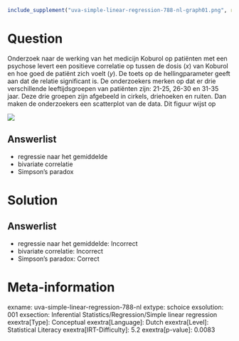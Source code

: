 ```r
include_supplement("uva-simple-linear-regression-788-nl-graph01.png", recursive = TRUE)
```

Question
========

Onderzoek naar de werking van het medicijn Koburol op patiënten met een
psychose levert een positieve correlatie op tussen de dosis (*x*) van
Koburol en hoe goed de patiënt zich voelt (*y*). De toets op de
hellingparameter geeft aan dat de relatie significant is. De
onderzoekers merken op dat er drie verschillende leeftijdsgroepen van
patiënten zijn: 21-25, 26-30 en 31-35 jaar. Deze drie groepen zijn
afgebeeld in cirkels, driehoeken en ruiten. Dan maken de onderzoekers
een scatterplot van de data. Dit figuur wijst op

![](uva-simple-linear-regression-788-nl-graph01.png)

Answerlist
----------

* regressie naar het gemiddelde
* bivariate correlatie
* Simpson's paradox

Solution
========

Answerlist
----------

* regressie naar het gemiddelde: Incorrect
* bivariate correlatie: Incorrect
* Simpson's paradox: Correct

Meta-information
================
exname: uva-simple-linear-regression-788-nl
extype: schoice
exsolution: 001
exsection: Inferential Statistics/Regression/Simple linear regression
exextra[Type]: Conceptual
exextra[Language]: Dutch
exextra[Level]: Statistical Literacy
exextra[IRT-Difficulty]: 5.2
exextra[p-value]: 0.0083

